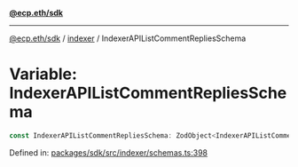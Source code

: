 [**@ecp.eth/sdk**](../../index.mdx)

***

[@ecp.eth/sdk](/sdk-reference/index.mdx) / [indexer](/sdk-reference/indexer/index.mdx) / IndexerAPIListCommentRepliesSchema

# Variable: IndexerAPIListCommentRepliesSchema

```ts
const IndexerAPIListCommentRepliesSchema: ZodObject<IndexerAPIListCommentRepliesSchemaType>;
```

Defined in: [packages/sdk/src/indexer/schemas.ts:398](https://github.com/ecp-eth/comments-monorepo/blob/main/packages/sdk/src/indexer/schemas.ts#L398)
